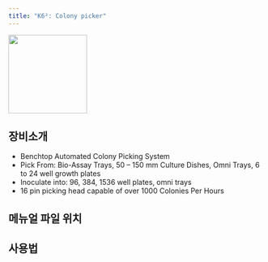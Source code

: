 ```yaml
---
title: "K6²: Colony picker"
---
```


![](images/paste-37.png){width="155"}

## 장비소개
- Benchtop Automated Colony Picking System
- Pick From: Bio-Assay Trays, 50 – 150 mm Culture Dishes, Omni Trays, 6 to 24 well growth plates
- Inoculate into: 96, 384, 1536 well plates, omni trays
- 16 pin picking head capable of over 1000 Colonies Per Hours


## 메뉴얼 파일 위치

## 사용법